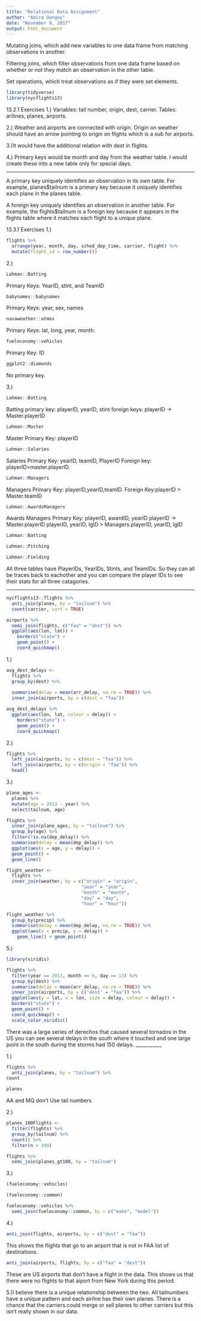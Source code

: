 ```yaml
---
title: "Relational Data Assignment"
author: "Adira Dangoy"
date: "November 9, 2017"
output: html_document
---
```

Mutating joins, which add new variables to one data frame from matching observations in another.

Filtering joins, which filter observations from one data frame based on whether or not they match an observation in the other table.

Set operations, which treat observations as if they were set elements.

```r
library(tidyverse)
library(nycflights13)
```
13.2.1 Exercises
1.) Variables: tail number, origin, dest, carrier.
Tables: arilines, planes, airports.

2.) Weather and airports are connected with origin. Origin on weather should have an arrow pointing to origin on flights which is a sub for airports. 

3.)It would have the additional relation with dest in flights.

4.) Primary keys would be month and day from the weather table. I would create these into a new table only for special days.

_________________
A primary key uniquely identifies an observation in its own table. For example, planes$tailnum is a primary key because it uniquely identifies each plane in the planes table.

A foreign key uniquely identifies an observation in another table. For example, the flights$tailnum is a foreign key because it appears in the flights table where it matches each flight to a unique plane.

13.3.1 Exercises
1.) 
```r
flights %>% 
  arrange(year, month, day, sched_dep_time, carrier, flight) %>%
  mutate(flight_id = row_number()) 
```

2.)
```r
Lahman::Batting
```

Primary Keys: YearID, stint, and TeamID

```r
babynames::babynames
```
Primary Keys: year, sex, names

```r
nasaweather::atmos
```
Primary Keys: lat, long, year, month.

```r
fueleconomy::vehicles
```
Primary Key: ID
```r
ggplot2::diamonds
```
No primary key.




3.)
```r
Lahman::Batting
```
Batting
primary key: playerID, yearID, stint
foreign keys:
playerID -> Master.playerID

```r
Lahman::Master
```
Master
Primary Key: playerID

```r
Lahman::Salaries
```
Salaries
Primary Key: yearID, teamID, PlayerID
Foreign key: playerID>master.playerID.

```r
Lahman::Managers
```
Managers
Primary Key: playerID,yearID,teamID.
Foreign Key:playerID > Master.teamID

```r
Lahman::AwardsManagers
```

Awards Managers
Primary Key: playerID, awardID, yearID
playerID -> Master.playerID
playerID, yearID, lgID > Managers.playerID, yearID, lgID

```r
Lahman::Batting
```

```r
Lahman::Pitching
```

```r
Lahman::Fielding
```
All three tables have PlayerIDs, YearIDs, Stints, and TeamIDs. So they can all be traces back to eachother and you can compare the player IDs to see their stats for all three catagories.

__________

```r
nycflights13::flights %>%
  anti_join(planes, by = "tailnum") %>%
  count(carrier, sort = TRUE)
```
```r
airports %>%
  semi_join(flights, c("faa" = "dest")) %>%
  ggplot(aes(lon, lat)) +
    borders("state") +
    geom_point() +
    coord_quickmap()
```
1.)
```r
avg_dest_delays <-
  flights %>%
  group_by(dest) %>%
  
  summarise(delay = mean(arr_delay, na.rm = TRUE)) %>%
  inner_join(airports, by = c(dest = "faa"))

avg_dest_delays %>%
  ggplot(aes(lon, lat, colour = delay)) +
    borders("state") +
    geom_point() +
    coord_quickmap()
```

 2.)
 

```R
flights %>%
  left_join(airports, by = c(dest = "faa")) %>%
  left_join(airports, by = c(origin = "faa")) %>%
  head()
```


3.)

```r
plane_ages <- 
  planes %>%
  mutate(age = 2013 - year) %>%
  select(tailnum, age)

flights %>%
  inner_join(plane_ages, by = "tailnum") %>%
  group_by(age) %>%
  filter(!is.na(dep_delay)) %>%
  summarise(delay = mean(dep_delay)) %>%
  ggplot(aes(x = age, y = delay)) +
  geom_point() +
  geom_line()
```
```r
flight_weather <-
  flights %>%
  inner_join(weather, by = c("origin" = "origin",
                            "year" = "year",
                            "month" = "month",
                            "day" = "day",
                            "hour" = "hour"))

flight_weather %>%
  group_by(precip) %>%
  summarise(delay = mean(dep_delay, na.rm = TRUE)) %>%
  ggplot(aes(x = precip, y = delay)) +
    geom_line() + geom_point()
```


5.)
```r
library(viridis)
```

```r
flights %>%
  filter(year == 2013, month == 6, day == 13) %>%
  group_by(dest) %>%
  summarise(delay = mean(arr_delay, na.rm = TRUE)) %>%
  inner_join(airports, by = c("dest" = "faa")) %>%
  ggplot(aes(y = lat, x = lon, size = delay, colour = delay)) +
  borders("state") +
  geom_point() +
  coord_quickmap() + 
  scale_color_viridis()
```

There was a large series of derechos that caused several tornados in the US you can see several delays in the south where it touched and one large point in the south during the storms had 150 delays.
___________


1.)
```r
flights %>%
  anti_join(planes, by = "tailnum") %>%
count
```
```r
planes
```
AA and MQ don't Use tail numbers

2.)
```r
planes_100Flights <- 
  filter(flights) %>%
  group_by(tailnum) %>%
  count() %>%
  filter(n > 100)

flights %>%
  semi_join(planes_gt100, by = "tailnum")
```

3.)
```r
(fueleconomy::vehicles)
```
```r
(fueleconomy::common)
```

```r
fueleconomy::vehicles %>%
  semi_join(fueleconomy::common, by = c("make", "model"))
```
4.)
  
```r
anti_join(flights, airports, by = c("dest" = "faa"))
```
This shows the flights that go to an airport that is not in FAA list of destinations.
```r
anti_join(airports, flights, by = c("faa" = "dest"))
```

These are US airports that don’t have a flight in the data. This shows us that there were no flights to that aiport from New York during this period.

5.)I believe there is a unique relationship between the two. All tailnumbers have a unique pattern and each airline has their own planes. There is a chance that the carriers could merge or sell planes to other carriers but this isn't really shown in our data.


